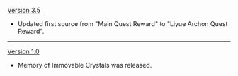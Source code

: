 {{Change History/Header}}
[[Version 3.5]]
* Updated first source from "Main Quest Reward" to "Liyue Archon Quest Reward".
----
[[Version 1.0]]
* Memory of Immovable Crystals was released.